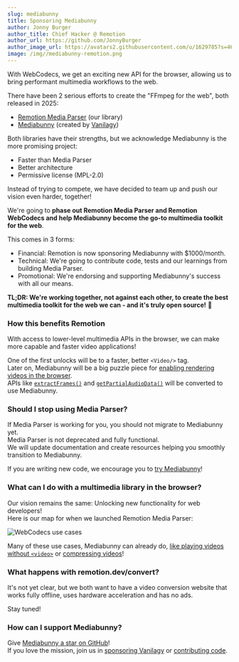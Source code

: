 ```yaml
---
slug: mediabunny
title: Sponsoring Mediabunny
author: Jonny Burger
author_title: Chief Hacker @ Remotion
author_url: https://github.com/JonnyBurger
author_image_url: https://avatars2.githubusercontent.com/u/1629785?s=460&u=12eb94da6070d00fc924761ce06e3a428d01b7e9&v=4
image: /img//mediabunny-remotion.png
---
```



<Bunny />

With WebCodecs, we get an exciting new API for the browser, allowing us to bring performant multimedia workflows to the web.

There have been 2 serious efforts to create the "FFmpeg for the web", both released in 2025:

- [Remotion Media Parser](/docs/media-parser) (our library)
- [Mediabunny](https://mediabunny.dev) (created by [Vanilagy](https://github.com/vanilagy))

Both libraries have their strengths, but we acknowledge Mediabunny is the more promising project:

- Faster than Media Parser
- Better architecture
- Permissive license (MPL-2.0)

Instead of trying to compete, we have decided to team up and push our vision even harder, together!

We're going to **phase out Remotion Media Parser and Remotion WebCodecs and help Mediabunny become the go-to multimedia toolkit for the web**.

This comes in 3 forms:

- Financial: Remotion is now sponsoring Mediabunny with $1000/month.
- Technical: We're going to contribute code, tests and our learnings from building Media Parser.
- Promotional: We're endorsing and supporting Mediabunny's success with all our means.

**TL;DR: We're working together, not against each other, to create the best multimedia toolkit for the web we can - and it's truly open source!** 🐰

### How this benefits Remotion

With access to lower-level multimedia APIs in the browser, we can make more capable and faster video applications!

One of the first unlocks will be to a faster, better `<Video/>` tag.  
Later on, Mediabunny will be a big puzzle piece for [enabling rendering videos in the browser](/docs/miscellaneous/render-in-browser).  
APIs like [`extractFrames()`](/docs/webcodecs/extract-frames) and [`getPartialAudioData()`](/docs/webcodecs/get-partial-audio-data) will be converted to use Mediabunny.

### Should I stop using Media Parser?

If Media Parser is working for you, you should not migrate to Mediabunny yet.  
Media Parser is not deprecated and fully functional.  
We will update documentation and create resources helping you smoothly transition to Mediabunny.

If you are writing new code, we encourage you to [try Mediabunny](https://mediabunny.dev/guide/quick-start)!

### What can I do with a multimedia library in the browser?

Our vision remains the same: Unlocking new functionality for web developers!  
Here is our map for when we launched Remotion Media Parser:

<img src="/img/webcodecs-use-cases.png" alt="WebCodecs use cases" />

Many of these use cases, Mediabunny can already do, [like playing videos without `<video>`](https://mediabunny.dev/examples/media-player/) or [compressing videos](https://mediabunny.dev/examples/file-compression/)!

### What happens with remotion.dev/convert?

It's not yet clear, but we both want to have a video conversion website that works fully offline, uses hardware acceleration and has no ads.

Stay tuned!

### How can I support Mediabunny?

Give [Mediabunny a star on GitHub](https://github.com/vanilagy/mediabunny)!  
If you love the mission, join us in [sponsoring Vanilagy](https://github.com/sponsors/vanilagy) or [contributing code](https://github.com/Vanilagy/mediabunny#implementation--development).
